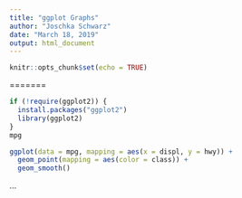 ```yaml
---
title: "ggplot Graphs"
author: "Joschka Schwarz"
date: "March 18, 2019"
output: html_document
---
```


```r
knitr::opts_chunk$set(echo = TRUE)
```



=======

```r
if (!require(ggplot2)) {
  install.packages("ggplot2")
  library(ggplot2)
}
mpg
```

```r
ggplot(data = mpg, mapping = aes(x = displ, y = hwy)) + 
  geom_point(mapping = aes(color = class)) + 
  geom_smooth()
```

...
